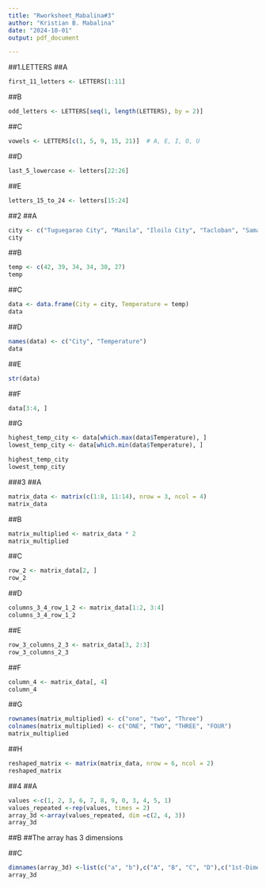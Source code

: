 ```yaml
---
title: "Rworksheet_Mabalina#3"
author: "Kristian B. Mabalina"
date: "2024-10-01"
output: pdf_document

---
```

##1.LETTERS 
##A
```r
first_11_letters <- LETTERS[1:11]
```
##B
```r
odd_letters <- LETTERS[seq(1, length(LETTERS), by = 2)]
```
##C
```r
vowels <- LETTERS[c(1, 5, 9, 15, 21)]  # A, E, I, O, U
```
##D
```r
last_5_lowercase <- letters[22:26]
```
##E
```r
letters_15_to_24 <- letters[15:24]
```
##2
##A
```r
city <- c("Tuguegarao City", "Manila", "Iloilo City", "Tacloban", "Samal Island", "Davao City")
city
```
##B
```r
temp <- c(42, 39, 34, 34, 30, 27)
temp
```
##C
```r
data <- data.frame(City = city, Temperature = temp)
data
```
##D
```r
names(data) <- c("City", "Temperature")
data
```
##E
```r
str(data)
```
##F
```r
data[3:4, ]
```
##G
```r
highest_temp_city <- data[which.max(data$Temperature), ]
lowest_temp_city <- data[which.min(data$Temperature), ]

highest_temp_city
lowest_temp_city
```
###3
##A
```r
matrix_data <- matrix(c(1:8, 11:14), nrow = 3, ncol = 4)
matrix_data
```
##B
```r
matrix_multiplied <- matrix_data * 2
matrix_multiplied
```
##C
```r
row_2 <- matrix_data[2, ]
row_2
```
##D
```r
columns_3_4_row_1_2 <- matrix_data[1:2, 3:4]
columns_3_4_row_1_2
```
##E
```r
row_3_columns_2_3 <- matrix_data[3, 2:3]
row_3_columns_2_3
```
##F
```r
column_4 <- matrix_data[, 4]
column_4
```
##G
```r
rownames(matrix_multiplied) <- c("one", "two", "Three")
colnames(matrix_multiplied) <- c("ONE", "TWO", "THREE", "FOUR")
matrix_multiplied
```
##H
```r
reshaped_matrix <- matrix(matrix_data, nrow = 6, ncol = 2)
reshaped_matrix
```
##4
##A
```r

values <-c(1, 2, 3, 6, 7, 8, 9, 0, 3, 4, 5, 1)
values_repeated <-rep(values, times = 2)
array_3d <-array(values_repeated, dim =c(2, 4, 3))
array_3d
```
##B
##The array has 3 dimensions

##C
```r
dimnames(array_3d) <-list(c("a", "b"),c("A", "B", "C", "D"),c("1st-Dimensional Array", "2nd-Dimensional Array", "3rd-Dimensional Array")) 
array_3d
```

